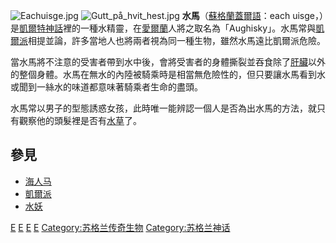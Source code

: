{{Distinguish|水馬 (路障)}}
[[Image:Eachuisge.jpg|thumb]]
[[File:Gutt_på_hvit_hest.jpg|thumb]]
'''水馬'''（[[蘇格蘭蓋爾語|蘇格蘭蓋爾語]]：each uisge，{{IPA2|ax ˈɪʃkə}}）是[[凱爾特神話|凱爾特神話]]裡的一種水精靈，在[[愛爾蘭|愛爾蘭]]人將之取名為「Aughisky」。水馬常與[[凱爾派|凱爾派]]相提並論，許多當地人也將兩者視為同一種生物，雖然水馬遠比凱爾派危險。

當水馬將不注意的受害者帶到水中後，會將受害者的身體撕裂並吞食除了[[肝臟|肝臟]]以外的整個身體。水馬在無水的內陸被騎乘時是相當無危險性的，但只要讓水馬看到水或聞到一絲水的味道都意味著騎乘者生命的盡頭。

水馬常以男子的型態誘惑女孩，此時唯一能辨認一個人是否為出水馬的方法，就只有觀察他的頭髮裡是否有[[水草|水草]]了。

==參見==
* [[海人马|海人马]]
* [[凱爾派|凱爾派]]
* [[水妖|水妖]]

{{蘇格蘭神話生物}}
[[Category:凱爾特傳說生物|E]]
[[Category:神话传说中的马|E]]
[[Category:神話傳說中的水棲生物|E]]
[[Category:妖精|E]]
[[Category:苏格兰传奇生物|Category:苏格兰传奇生物]]
[[Category:苏格兰神话|Category:苏格兰神话]]